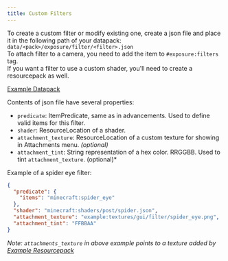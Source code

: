 ```yaml
---
title: Custom Filters
---
```


To create a custom filter or modify existing one, create a json file and place it in the following path of your datapack:
`data/<pack>/exposure/filter/<filter>.json`\
To attach filter to a camera, you need to add the item to `#exposure:filters` tag.\
If you want a filter to use a custom shader, you'll need to create a resourcepack as well.

[Example Datapack](https://github.com/mortuusars/Exposure/tree/1.21.1/example_datapack/data/example/exposure/filter)

Contents of json file have several properties:
- `predicate`: ItemPredicate, same as in advancements. Used to define valid items for this filter.
- `shader`: ResourceLocation of a shader.
- `attachment_texture`: ResourceLocation of a custom texture for showing in Attachments menu. *(optional)*
- `attachment_tint`: String representation of a hex color. RRGGBB. Used to tint `attachment_texture`. (optional)*

Example of a spider eye filter:
```json
{
  "predicate": {
    "items": "minecraft:spider_eye"
  },
  "shader": "minecraft:shaders/post/spider.json",
  "attachment_texture": "example:textures/gui/filter/spider_eye.png",
  "attachment_tint": "FFBBAA"
}
```

*Note: `attachments_texture` in above example points to a texture added by [Example Resourcepack](https://github.com/mortuusars/Exposure/blob/1.21.1/example_resourcepack/assets/example/textures/gui/filter/spider_eye.png)*